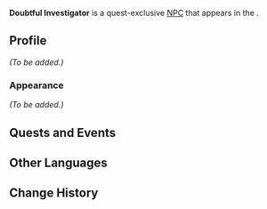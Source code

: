 {{Meta
<!-- Remove this template after adding the missing info -->
|missing_NPC_profile  = yes
<!--
|missing_NPC_idle     = yes
|missing_NPC_dialogue = yes
-->
}}
{{Character Infobox
|type             = Quest NPC
|image            = NPC Doubtful Investigator.png
|realname         = <!-- Optional, if different from in-game name -->
|deceased         = <!-- Past (for deceased prior to events of the game) or free response -->
|region           = Natlan
|location         = Natlan
|affiliation      = Flower-Feather Clan
|title            = 

|ancestry         = <!-- Clan/family -->
|father           = 
|mother           = 
|spouse           = 
|sibling          = 
|child            = 
|relative         = 

|voiceEN          = 
|voiceCN          = 
|voiceJP          = 
|voiceKR          = 
}}
'''Doubtful Investigator''' is a quest-exclusive [[NPC]] that appears in the {{Quest|The Night Before the Trial}}.
<!--
==Location==
{{subst:#tag:gallery|
NPC Location {{subst:#titleparts:{{subst:PAGENAME}}}}.png{{subst:!}}{{subst:#titleparts:{{subst:PAGENAME}}}}'s location
NPC Location {{subst:#titleparts:{{subst:PAGENAME}}}} Context.png{{subst:!}}Additional context
}}
-->
==Profile==
<!--Detailed story/lore information goes here.-->
''(To be added.)''

===Appearance===
<!--Keep appearance section short and concise. Limit to 2 paragraphs with 3-4 sentences each.-->
''(To be added.)''

==Quests and Events==
{{Quests and Events}}
<!--
==Idle Quotes==
{{Dialogue Start}}
:{{DIcon|Idle}} {{Tx}}
::{{A|VO {{subst:#titleparts:{{subst:PAGENAME}}}} 01.ogg}} "{{Tx}}"
{{Dialogue End}}

==Dialogue==
{{Dialogue Start}}
:'''{{subst:#titleparts:{{subst:PAGENAME}}}}:''' 
:{{DIcon}}
{{Dialogue End}}

==Event Dialogue==
===Event Name===
{{Dialogue Start}}
:'''{{subst:#titleparts:{{subst:PAGENAME}}}}:'''
{{Dialogue End}}
-->
==Other Languages==
{{Other Languages|default_hidden=1
|en      = Doubtful Investigator
|zhs     = 疑惑的调查员
|zhs_rm  = Yíhuò de Diàocháyuán
|zht     = 疑惑的調查員
|zht_rm  = Yíhuò de Diàocháyuán
|ja      = 疑う調査係
|ja_rm   = Utagau Chousa-gakari
|ko      = 의심을 품은 조사원
|es      = Investigador dubitativo
|fr      = Enquêteur dubitatif
|ru      = Сомневающийся исследователь
|th      = นักสำรวจช่างสงสัย
|th_rm   = 
|vi      = Điều Tra Viên Ngờ Vực
|de      = Zweifelnde Ermittlerin
|id      = Penyelidik yang Curiga
|pt      = Investigador Duvidoso
|tr      = Şüpheci Soruşturmacı
|it      = Investigatore titubante
}}

==Change History==
{{Change History|5.2}}
<!--
==References==
{{Reflist}}
-->